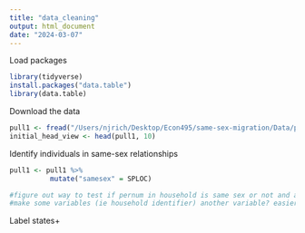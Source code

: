 ```yaml
---
title: "data_cleaning"
output: html_document
date: "2024-03-07"
---
```

Load packages
```r
library(tidyverse)
install.packages("data.table")
library(data.table)
```

Download the data
```r
pull1 <- fread("/Users/njrich/Desktop/Econ495/same-sex-migration/Data/pull1/pull1.csv")
initial_head_view <- head(pull1, 10)
```

Identify individuals in same-sex relationships
```r
pull1 <- pull1 %>%
          mutate("samesex" = SPLOC)

#figure out way to test if pernum in household is same sex or not and apply
#make some variables (ie household identifier) another variable? easier in STATA?
```

Label states+
```r

```